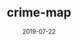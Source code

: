 ---
title: "crime-map"
date: "2019-07-22"
description: "This project is a visualization tool that displays crime data from the UK using data from the Police UK API. As users zoom in on specific areas within the map, more detailed crime data is revealed."
repo: "https://github.com/jagmitg/crime-map"
tags: [TypeScript, HTML, CSS, JavaScript]
draft: false
---